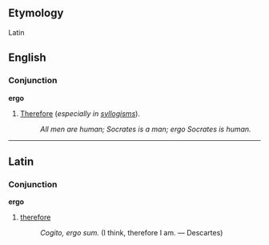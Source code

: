 ==Etymology==
Latin

==English==
===Conjunction===
'''ergo'''

# [[Therefore]] (''especially in [[syllogism]]s'').
#:''All men are human; Socrates is a man; ergo Socrates is human.''

----
==Latin==
===Conjunction===
'''ergo'''

# [[therefore]]
#: ''Cogito, ergo sum.'' (I think, therefore I am. &mdash; Descartes)